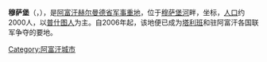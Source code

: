 {{Infobox settlement
<!--See the Table at Infobox settlement for all fields and descriptions of usage-->
<!-- Basic info  ---------------->
|name                   = 穆薩堡
|native_name            =  موسی قلعه
|settlement_type        = 城鎮
<!-- images and maps  ----------->
|image_skyline          = USMC-101130-M-0901H-068.jpg
|imagesize              = 250px
|image_caption          = [[阿富汗國軍|阿富汗國軍]]與美國海軍在穆薩堡巡邏
|image_flag             = 
|flag_size              =
|image_seal             = 
|seal_size              =
|image_shield           =
|shield_size            =
|image_blank_emblem     =
|blank_emblem_type      =
|blank_emblem_size      =
|image_map              = 
|mapsize                = 
|map_caption            = 
|pushpin_map            = Afghanistan
|pushpin_label_position = above
|pushpin_mapsize        =
|pushpin_map_caption    = 穆薩堡在阿富汗的位置
<!-- Location ------------------>
|coordinates_display    = inline,title
|coordinates_region     = AF
|subdivision_type       = 國家
|subdivision_name       = {{flag|Afghanistan}}
|subdivision_type1      = [[阿富汗行政區劃|省]]
|subdivision_name1      = [[赫爾曼德省|赫爾曼德省]]
|subdivision_type2      = [[縣_(阿富汗)|縣]]
|subdivision_name2      =[[穆薩堡縣|穆薩堡縣]]
<!-- Politics ----------------->
|government_footnotes   =
|government_type        =
|leader_title           =
|leader_name            =
|established_title      =
|established_date       = 
<!-- Area    --------------------->
|area_magnitude         = 
|unit_pref                = 
|area_footnotes           =
|area_total_km2
<!-- ALL fields dealing with a measurements are subject to automatic unit conversion-->
|area_land_km2            = <!--See table @ Template:Infobox Settlement for details on automatic unit conversion-->
|area_water_km2           =
|area_total_sq_mi         =
|area_land_sq_mi          =
|area_water_sq_mi         =
|area_water_percent       =
|area_metro_km2           =
|area_metro_sq_mi         =
<!-- Population   ----------------------->
|population_as_of               = 
|population_footnotes           = 
|population_note                = 
|population_total               =
|population_density_km2         =
|population_density_sq_mi       =
|population_metro               =
|population_density_metro_km2   =
|population_density_metro_sq_mi =
|population_urban               =
|population_density_urban_km2   =
|population_density_urban_sq_mi =
<!-- General information  --------------->
|timezone               = [[阿富汗標準時間|AST]]
|utc_offset             = +4:30
|timezone_DST           = 
|utc_offset_DST         = 
|latd  =32 |latm  =26|lats  = 35.88| latNS  = N
|longd =64|longm =44|longs =39.84 | longEW = E
|elevation_footnotes    =  <!--for references: use <ref> </ref> tags-->
|elevation_m            =
|elevation_ft           =
<!-- Area/postal codes & others -------->
|postal_code_type       = <!-- enter ZIP code, Postcode, Post code, Postal code... -->
|postal_code            =
|area_code              =
|blank_name             =
|blank_info             =
|blank1_name            =
|blank1_info            =
|website                = 
|footnotes              =
}}
'''穆萨堡'''（{{lang-ar|موسى قلعة}}，{{lang-fa|موسی قلعه}}），是[[阿富汗|阿富汗]][[赫尔曼德省|赫尔曼德省]][[军事重地|军事重地]]，位于[[穆萨堡河|穆萨堡河]]畔，坐标{{coord|32.4433|N|64.7444|E}}，[[人口|人口]]约2000人，以[[普什图人|普什图人]]为主。自2006年起，该地便已成为[[塔利班|塔利班]]和驻阿富汗各国联军争夺的要地。

{{DEFAULTSORT: Musa Qala}}
[[Category:阿富汗城市|Category:阿富汗城市]]
